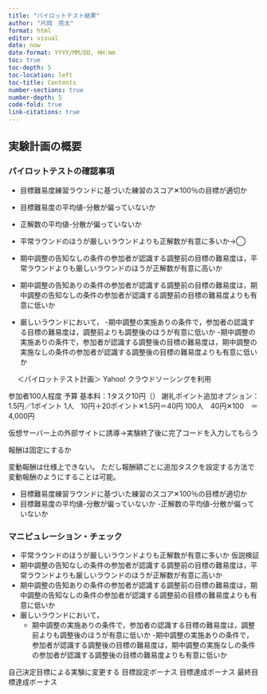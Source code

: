 ```yaml
---
title: "パイロットテスト結果"
author: "片岡　亮太"
format: html
editor: visual
date: now
date-format: YYYY/MM/DD, HH:mm
toc: true
toc-depth: 5
toc-location: left
toc-title: Contents
number-sections: true
number-depth: 5
code-fold: true
link-citations: true
---
```


## 実験計画の概要

### パイロットテストの確認事項

-   目標難易度練習ラウンドに基づいた練習のスコア✕100％の目標が適切か\

-   目標難易度の平均値-分散が偏っていないか

-   正解数の平均値-分散が偏っていないか

-   平常ラウンドのほうが厳しいラウンドよりも正解数が有意に多いか→◯

-   期中調整の告知なしの条件の参加者が認識する調整前の目標の難易度は，平常ラウンドよりも厳しいラウンドのほうが正解数が有意に高いか

-   期中調整の告知ありの条件の参加者が認識する調整前の目標の難易度は，期中調整の告知なしの条件の参加者が認識する調整前の目標の難易度よりも有意に低いか

-   厳しいラウンドにおいて， -期中調整の実施ありの条件で，参加者の認識する目標の難易度は，調整前よりも調整後のほうが有意に低いか -期中調整の実施ありの条件で，参加者が認識する調整後の目標の難易度は，期中調整の実施なしの条件の参加者が認識する調整後の目標の難易度よりも有意に低いか

  ＜パイロットテスト計画＞ Yahoo! クラウドソーシングを利用

参加者100人程度 予算 基本料：1タスク10円（） 謝礼ポイント追加オプション：1.5円／1ポイント 1人　10円＋20ポイント✕1.5円＝40円 100人　40円✕100　＝　4,000円

仮想サーバー上の外部サイトに誘導→実験終了後に完了コードを入力してもらう

報酬は固定にするか

変動報酬は仕様上できない。 ただし報酬額ごとに追加タスクを設定する方法で変動報酬のようにすることは可能。

-   目標難易度練習ラウンドに基づいた練習のスコア✕100％の目標が適切か\
-   目標難易度の平均値-分散が偏っていないか -正解数の平均値-分散が偏っていないか

### マニピュレーション・チェック

-   平常ラウンドのほうが厳しいラウンドよりも正解数が有意に多いか 仮説検証
-   期中調整の告知なしの条件の参加者が認識する調整前の目標の難易度は，平常ラウンドよりも厳しいラウンドのほうが正解数が有意に高いか
-   期中調整の告知ありの条件の参加者が認識する調整前の目標の難易度は，期中調整の告知なしの条件の参加者が認識する調整前の目標の難易度よりも有意に低いか
-   厳しいラウンドにおいて，
    -   期中調整の実施ありの条件で，参加者の認識する目標の難易度は，調整前よりも調整後のほうが有意に低いか -期中調整の実施ありの条件で，参加者が認識する調整後の目標の難易度は，期中調整の実施なしの条件の参加者が認識する調整後の目標の難易度よりも有意に低いか

自己決定目標による実験に変更する 目標設定ボーナス 目標達成ボーナス 最終目標達成ボーナス
